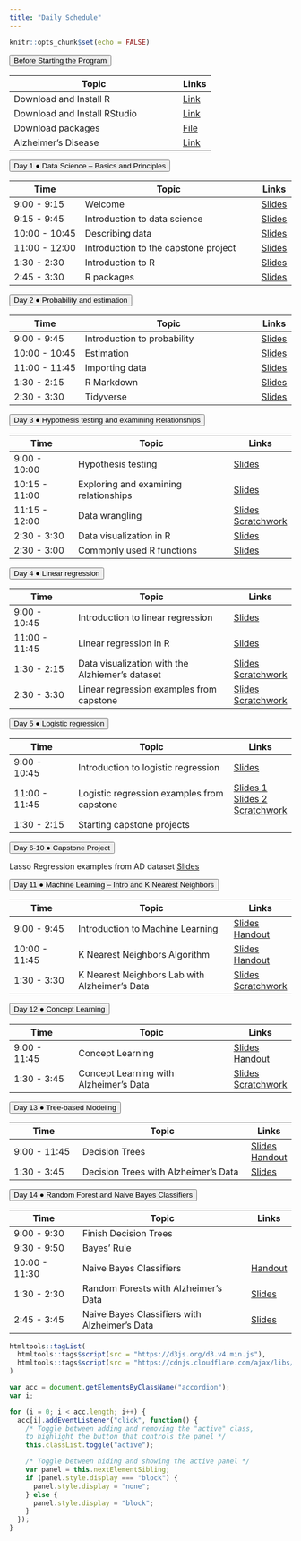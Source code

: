 ```yaml
---
title: "Daily Schedule"
---
```


```r
knitr::opts_chunk$set(echo = FALSE)
```

<button class="accordion">Before Starting the Program</button>
<div class="panel"> 

| Topic                              | Links |
|------------------------------------|-------|
| Download and Install R | [Link](https://mirror.las.iastate.edu/CRAN/)|
| Download and Install RStudio| [Link](https://www.rstudio.com/products/rstudio/download/)|
|Download packages |<a href="R-code/code-00-setup.R" download>File</a>|
|Alzheimer's Disease | [Link](https://www.youtube.com/watch?v=LrcL3vJjN2g) |

</div>




<button class="accordion">Day 1 &#9679; Data Science -- Basics and Principles  </button>
<div class="panel">

| Time          | Topic                              | Links |
|---------------|------------------------------------|-------|
| 9:00 - 9:15 | Welcome                            |[Slides](https://uci-data-academy.github.io/slides/01a-welcome.html)|
| 9:15 - 9:45 | Introduction to data science    |[Slides](https://uci-data-academy.github.io/slides/01b-intro-data-science.html)|
| 10:00 - 10:45 | Describing data    |[Slides](https://uci-data-academy.github.io/slides/01c-describe-data.html)   |
| 11:00 - 12:00 | Introduction to the capstone project |                [Slides](https://uci-data-academy.github.io/slides/2023_Intro_to_AD_Online.pdf)    |
| 1:30 - 2:30 | Introduction to R |[Slides](https://uci-data-academy.github.io/slides/Lab-01a-intro-r-schetzsle.html) |
| 2:45 - 3:30 | R packages |[Slides](https://uci-data-academy.github.io/slides/Lab-01b-R-packages.html) |
</div>
		




<button class="accordion">Day 2 &#9679; Probability and estimation </button>
<div class="panel">

| Time          | Topic                              | Links |
|---------------|------------------------------------|-------|
| 9:00 - 9:45 | Introduction to probability |[Slides](https://uci-data-academy.github.io/slides/02a-intro-prob.html) |
| 10:00 - 10:45 | Estimation |[Slides](https://uci-data-academy.github.io/slides/02b-estimation.html)       |
| 11:00 - 11:45 | Importing data              |[Slides](https://uci-data-academy.github.io/slides/Lab-01c-import-data-schetzsle.html)  |
|1:30 - 2:15 | R Markdown             |[Slides](https://uci-data-academy.github.io/slides/Lab-02a-intro-rmarkdown-moslemi.html)  |
| 2:30 - 3:30 | Tidyverse              | [Slides](https://uci-data-academy.github.io/slides/Lab-01d-intro-tidyverse-moslemi.html)     |

</div>
	
	

	



<button class="accordion">Day 3 &#9679; Hypothesis testing and examining Relationships </button>
<div class="panel">

| Time          | Topic                              | Links |
|---------------|------------------------------------|-------|
| 9:00 - 10:00 | Hypothesis testing |[Slides](https://uci-data-academy.github.io/slides/03a-hypothesis.html)|
| 10:15 - 11:00 | Exploring and examining relationships  |[Slides](https://uci-data-academy.github.io/slides/03b-relationship.html)|
| 11:15 - 12:00 | Data wrangling |[Slides](https://uci-data-academy.github.io/slides/Lab-02b-data-wrangling.html) [Scratchwork](https://uci-data-academy.github.io/slides/TA_scratchwork/data_wrangling_scratchwork.R) |
| 2:30 - 3:30 | Data visualization in R |[Slides](https://uci-data-academy.github.io/slides/Lab-02b-visualize-data-schetzsle.html)     |
| 2:30 - 3:00 | Commonly used R functions |[Slides](https://uci-data-academy.github.io/slides/TA_scratchwork/Commonly_Used_R_Functions.html) |

</div>
		
	




<button class="accordion">Day 4 &#9679; Linear regression </button>
<div class="panel">

| Time          | Topic                              | Links |
|---------------|------------------------------------|-------|
| 9:00 - 10:45 | Introduction to linear regression                        |[Slides](https://uci-data-academy.github.io/slides/04a-regression.html) |
| 11:00 - 11:45 | Linear regression in R              |[Slides](https://uci-data-academy.github.io/slides/Lab-07-Linear_regression.html) |
| 1:30 - 2:15 | Data visualization with the Alzhiemer's dataset |[Slides](https://uci-data-academy.github.io/slides/Lab-06-exploring-AD-data.html) [Scratchwork](https://uci-data-academy.github.io/slides/TA_scratchwork/Data_visualization.R)      |
| 2:30 - 3:30 | Linear regression examples from capstone              |[Slides](https://uci-data-academy.github.io/slides/Lab-07-Linear_regression_AD.html) [Scratchwork](https://uci-data-academy.github.io/slides/TA_scratchwork/Linear_regression_AD.R)|
</div>
		
	


<button class="accordion">Day 5 &#9679; Logistic regression </button>
<div class="panel">

| Time          | Topic                              | Links |
|---------------|------------------------------------|-------|
| 9:00 - 10:45 | Introduction to logistic regression |[Slides](https://uci-data-academy.github.io/slides/05a-logit.html)|
| 11:00 - 11:45 | Logistic regression examples from capstone | [Slides 1](https://uci-data-academy.github.io/slides/Lab-08-Logistic_regression_AD.html) [Slides 2](https://uci-data-academy.github.io/slides/Lab-08-Data-Splitting-and-Prediction.html) [Scratchwork](https://uci-data-academy.github.io/slides/TA_scratchwork/Logistic_regression_AD.R) |
| 1:30 - 2:15 | Starting capstone projects | |
</div>
			
	
			

<button class="accordion">Day 6-10 &#9679; Capstone Project </button>
<div class="panel">

Lasso Regression examples from AD dataset [Slides](https://uci-data-academy.github.io/slides/Lab-09-Lasso-Regression.html)
</div>



<button class="accordion">Day 11 &#9679; Machine Learning -- Intro and K Nearest Neighbors   </button>
<div class="panel">

| Time          | Topic                              | Links |
|---------------|------------------------------------|-------|
|9:00 - 9:45 | Introduction to Machine Learning | [Slides](https://uci-data-academy.github.io/slides/Machine_Learning_Slides/01-Introduction.pdf) [Handout](https://uci-data-academy.github.io/slides/Machine_Learning_Handouts/01-Intro.pdf) |
|10:00 - 11:45 | K Nearest Neighbors Algorithm | [Slides](https://uci-data-academy.github.io/slides/Machine_Learning_Slides/02-NearestNeighborClassifiers.pdf) [Handout](https://uci-data-academy.github.io/slides/Machine_Learning_Handouts/02-NearestNeighbors.pdf)
| 1:30 - 3:30 | K Nearest Neighbors Lab with Alzheimer's Data |[Slides](https://uci-data-academy.github.io/slides/Lab-10-KNN.html) [Scratchwork](https://uci-data-academy.github.io/slides/TA_scratchwork/KNN.R)|
</div>



<button class="accordion">Day 12 &#9679; Concept Learning   </button>
<div class="panel">

| Time          | Topic                              | Links |
|---------------|------------------------------------|-------|
|9:00 - 11:45 | Concept Learning | [Slides](https://uci-data-academy.github.io/slides/Machine_Learning_Slides/03-ConceptLearning.pdf) [Handout](https://uci-data-academy.github.io/slides/Machine_Learning_Handouts/03-ConceptLearning.pdf) |
|1:30 - 3:45 | Concept Learning with Alzheimer's Data |[Slides](https://uci-data-academy.github.io/slides/Lab-11-ConceptLearning.html) [Scratchwork](https://uci-data-academy.github.io/slides/TA_scratchwork/ConceptLearning.R) |
</div>


<button class="accordion">Day 13 &#9679; Tree-based Modeling   </button>
<div class="panel">

| Time          | Topic                              | Links |
|---------------|------------------------------------|-------|
|9:00 - 11:45 | Decision Trees | [Slides](https://uci-data-academy.github.io/slides/Machine_Learning_Slides/04-DecisionTrees-Day3.pdf) [Handout](https://uci-data-academy.github.io/slides/Machine_Learning_Handouts/04-DecisionTrees.pdf) |
|1:30 - 3:45 | Decision Trees with Alzheimer's Data |[Slides](https://uci-data-academy.github.io/slides/Lab-12-DecisionTrees.html) |
</div>


<button class="accordion">Day 14 &#9679; Random Forest and Naive Bayes Classifiers   </button>
<div class="panel">

| Time          | Topic                              | Links |
|---------------|------------------------------------|-------|
| 9:00 - 9:30 | Finish Decision Trees  | |
| 9:30 - 9:50 | Bayes' Rule | |
| 10:00 - 11:30 | Naive Bayes Classifiers | [Handout](https://uci-data-academy.github.io/slides/Machine_Learning_Handouts/05-NaiveBayesClassifiers.pdf) |
| 1:30 - 2:30 | Random Forests with Alzheimer's Data| [Slides](https://uci-data-academy.github.io/slides/Lab-13-RandomForests.html) |
| 2:45 - 3:45 | Naive Bayes Classifiers with Alzheimer's Data| [Slides](https://uci-data-academy.github.io/slides/Lab-14-NaiveBayesClassifiers.html) |
</div>
	
	
	
	
	
```r
htmltools::tagList(
  htmltools::tags$script(src = "https://d3js.org/d3.v4.min.js"),
  htmltools::tags$script(src = "https://cdnjs.cloudflare.com/ajax/libs/dimple/2.3.0/dimple.latest.min.js")
)
```

```js
var acc = document.getElementsByClassName("accordion");
var i;

for (i = 0; i < acc.length; i++) {
  acc[i].addEventListener("click", function() {
    /* Toggle between adding and removing the "active" class,
    to highlight the button that controls the panel */
    this.classList.toggle("active");

    /* Toggle between hiding and showing the active panel */
    var panel = this.nextElementSibling;
    if (panel.style.display === "block") {
      panel.style.display = "none";
    } else {
      panel.style.display = "block";
    }
  });
}
```
